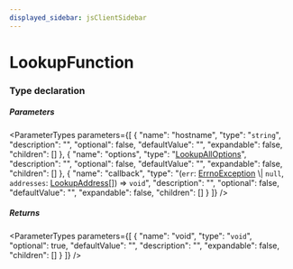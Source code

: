```yaml
---
displayed_sidebar: jsClientSidebar
---
```



# LookupFunction

### Type declaration

##### Parameters

<ParameterTypes parameters={[
  {
    "name": "hostname",
    "type": "`string`",
    "description": "",
    "optional": false,
    "defaultValue": "",
    "expandable": false,
    "children": []
  },
  {
    "name": "options",
    "type": "[LookupAllOptions](../interfaces/internal.LookupAllOptions.mdx)",
    "description": "",
    "optional": false,
    "defaultValue": "",
    "expandable": false,
    "children": []
  },
  {
    "name": "callback",
    "type": "(`err`: [ErrnoException](../interfaces/internal.ErrnoException.mdx) \\| `null`, `addresses`: [LookupAddress](../interfaces/internal.LookupAddress.mdx)[]) => `void`",
    "description": "",
    "optional": false,
    "defaultValue": "",
    "expandable": false,
    "children": []
  }
]} />

##### Returns

<ParameterTypes parameters={[
  {
    "name": "void",
    "type": "`void`",
    "optional": true,
    "defaultValue": "",
    "description": "",
    "expandable": false,
    "children": []
  }
]} />
